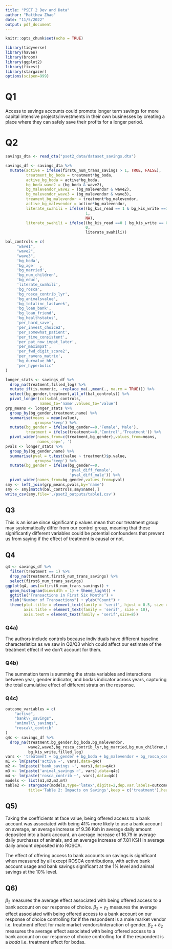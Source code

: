 ```yaml
---
title: "PSET 2 Dev and Data"
author: "Matthew Zhao"
date: "11/5/2022"
output: pdf_document
---
```


```r
knitr::opts_chunk$set(echo = TRUE)
```
```r
library(tidyverse)
library(haven)
library(broom)
library(ggplot2)
library(fixest)
library(stargazer)
options(scipen=999)
```

# Q1

Access to savings accounts could promote longer term savings for more capital intensive projects/investments in their own businesses by creating a place where they can safely save their profits for a longer period. 

# Q2

```r
savings_dta <- read_dta("pset2_data/dataset_savings.dta")

savings_df <- savings_dta %>%
  mutate(active = ifelse(first6_num_trans_savings > 1, TRUE, FALSE),
         treatment_bg_boda = treatment*bg_boda,
         active_bg_boda = active*bg_boda,
         bg_boda_wave2 = (bg_boda & wave2),
         bg_malevendor_wave2 = (bg_malevendor & wave2),
         bg_malevendor_wave3 = (bg_malevendor & wave3),
         treament_bg_malevendor = treatment*bg_malevendor,
         active_bg_malevendor = active*bg_malevendor,
         literate_swahili = ifelse((bg_kis_read == 1 & bg_kis_write ==1),
                                   1,
                                   NA),
         literate_swahili = ifelse((bg_kis_read ==0 | bg_kis_write == 0), 
                                   0,
                                   literate_swahili))
```
```r
bal_controls = c(
     "wave1",
     "wave2",
     "wave3",
     'bg_boda',  
     'bg_age'  ,
     'bg_married',  
     'bg_num_children',  
     'bg_educ',  
     'literate_swahili',
     'bg_rosca',  
     'bg_rosca_contrib_lyr',  
     'bg_animalsvalue',  
     'bg_totalinc_lastweek',  
     'bg_loan_bank',  
     'bg_loan_friend',  
     'bg_healthstatus',  
     'per_hard_save',  
     'per_invest_choice2',  
     'per_somewhat_patient',  
     'per_time_consistent',  
     'per_pat_now_impat_later',  
     'per_maximpat',  
     'per_fwd_digit_score2',  
     'per_ravens_matrix',  
     'bg_durvalue_hh',  
     'per_hyperbolic'  
)
```
```r
longer_stats <- savings_df %>%
  drop_na(treatment,filled_log) %>%
  mutate_if(is.numeric, ~replace_na(.,mean(., na.rm = TRUE))) %>%
  select(bg_gender,treatment,all_of(bal_controls)) %>%
  pivot_longer(cols=bal_controls,
               names_to='name',values_to='value')
grp_means <- longer_stats %>%
  group_by(bg_gender,treatment,name) %>%
  summarise(means = mean(value),
            .groups='keep') %>%
  mutate(bg_gender = ifelse(bg_gender==0,'Female','Male'),
         treatment = ifelse(treatment==0,'Control','Treatment')) %>%
  pivot_wider(names_from=c(treatment,bg_gender),values_from=means,
              names_sep=', ')
pvals <- longer_stats %>%
  group_by(bg_gender,name) %>%
  summarise(pval = t.test(value ~ treatment)$p.value,
            .groups='keep') %>%
  mutate(bg_gender = ifelse(bg_gender==0,
                            'pval_diff_female',
                            'pval_diff_male')) %>%
  pivot_wider(names_from=bg_gender,values_from=pval)
smy <- left_join(grp_means,pvals,by='name')
smy <- smy[match(bal_controls,smy$name),]
write_csv(smy,file='./pset2_outputs/table1.csv')
```

## Q3

This is an issue since significant p values mean that our treatment group may systematically differ from our control group, meaning that these significantly different variables could be potential confounders that prevent us from saying if the effect of treatment is causal or not. 

## Q4

```r
q4 <- savings_df %>%
  filter(treatment == 1) %>%
  drop_na(treatment,first6_num_trans_savings) %>%
  select(first6_num_trans_savings)
ggplot(q4, aes(x=first6_num_trans_savings)) +
  geom_histogram(binwidth = 1) + theme_light() + 
  ggtitle("Transactions in First Six Months") +
  xlab("Number of Transactions") + ylab("Count") +
  theme(plot.title = element_text(family = 'serif', hjust = 0.5, size = 12), 
        axis.title = element_text(family = 'serif', size = 10),
        axis.text = element_text(family = 'serif',size=8))
```

### Q4a)

The authors include controls because individuals have different baseline characteristics as we saw in Q2/Q3 which could affect our estimate of the treatment effect if we don't account for them. 

### Q4b)

The summation term is summing the strata variables and interactions between year, gender indicator, and bodas indicator across years, capturing the total cumulative effect of different strata on the response.

### Q4c)

```r
outcome_variables = c(
    "active",
    "bank\\_savings",
    "animal\\_savings",
    "rosca\\_contrib"
)
q4c <- savings_df %>%
  drop_na(treatment,bg_gender,bg_boda,bg_malevendor,
          wave2,wave3,bg_rosca_contrib_lyr,bg_married,bg_num_children,bg_age,bg_kis_read,
          bg_kis_write,filled_log)
vars <- 'treatment + bg_gender + bg_boda + bg_malevendor + bg_rosca_contrib_lyr + bg_married + bg_num_children + bg_age + bg_kis_read + bg_kis_write + filled_log + wave2 + bg_gender*wave2 + bg_gender*wave2*bg_boda + wave3 + bg_gender*wave3 + bg_gender*wave3*bg_boda'
m1 <- lm(paste('active ~', vars),data=q4c)
m2 <- lm(paste('bank_savings ~', vars),data=q4c)
m3 <- lm(paste('animal_savings ~', vars),data=q4c)
m4 <- lm(paste('rosca_contrib ~', vars),data=q4c)
models <- list(m1,m2,m3,m4)
table2 <- stargazer(models,type='latex',digits=2,dep.var.labels=outcome_variables,
          title='Table 2: Impacts on Savings',keep = c('treatment'),header=F,suppress.errors = T)
```

## Q5)

Taking the coefficients at face value, being offered access to a bank account was associated with being 41% more likely to use a bank account on average, an average increase of 9.36 Ksh in average daily amount deposited into a bank account, an average increase of 16.79 in average daily purchases of animals, and an average increase of 7.81 KSH in average daily amount deposited into ROSCA. 

The effect of offering access to bank accounts on savings is significant when measured by all except ROSCA contributions, with active bank account usage and bank savings significant at the 1% level and animal savings at the 10% level. 

## Q6)

$\beta_2$ measures the average effect associated with being offered access to a bank account on our response of choice. $\beta_2 + \gamma_2$ measures the average effect associated with being offered access to a bank account on our response of choice controlling for if the respondent is a male market vendor i.e. treatment effect for male market vendors/interaction of gender. $\beta_2 + \delta_2$ measures the average effect associated with being offered access to a bank account on our response of choice controlling for if the respondent is a *boda* i.e. treatment effect for bodas. 


